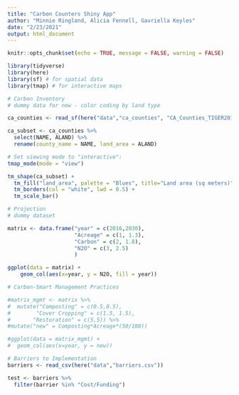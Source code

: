 ```yaml
---
title: "Carbon Counters Shiny App"
author: "Minnie Ringland, Alicia Fennell, Gavriella Keyles"
date: "2/23/2021"
output: html_document
---
```


```r
knitr::opts_chunk$set(echo = TRUE, message = FALSE, warning = FALSE)

library(tidyverse)
library(here)
library(sf) # for spatial data
library(tmap) # for interactive maps
```

```r
# Carbon Inventory
# dummy data for now - color coding by land type

ca_counties <- read_sf(here("data","ca_counties", "CA_Counties_TIGER2016.shp"))

ca_subset <- ca_counties %>% 
  select(NAME, ALAND) %>% 
  rename(county_name = NAME, land_area = ALAND)

# Set viewing mode to "interactive":
tmap_mode(mode = "view")

tm_shape(ca_subset) +
  tm_fill("land_area", palette = "Blues", title="Land area (sq meters)") +
  tm_borders(col = "white", lwd = 0.5) +
  tm_scale_bar()

```

```r
# Projection
# dummy dataset

matrix <- data.frame("year" = c(2016,2030),
                     "Acreage" = c(1, 1.3),
                     "Carbon" = c(2, 1.8),
                     "N2O" = c(3, 2.5)
                     )

ggplot(data = matrix) +
    geom_col(aes(x=year, y = N2O, fill = year))

```


```r
# Carbon-Smart Management Practices

#matrix_mgmt <- matrix %>% 
#  mutate("Composting" = c(0.5,0.5),
#        "Cover Cropping" = c(1.5, 1.5),
#       "Restoration" = c(5,5)) %>% 
#mutate("new" = Composting*Acreage*(50/100))

#ggplot(data = matrix_mgmt) +
#  geom_col(aes(x=year, y = new))

```

```r
# Barriers to Implementation
barriers <- read_csv(here("data","barriers.csv"))

test <- barriers %>% 
  filter(barrier %in% "Cost/Funding")

```





